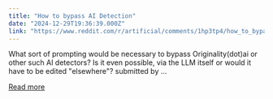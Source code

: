 ```yaml
---
title: "How to bypass AI Detection"
date: "2024-12-29T19:36:39.000Z"
link: "https://www.reddit.com/r/artificial/comments/1hp3tp4/how_to_bypass_ai_detection/"
---
```


What sort of prompting would be necessary to bypass Originality(dot)ai or other such AI detectors?
 Is it even possible, via the LLM itself or would it have to be edited "elsewhere"?
    submitted by ...

[Read more](https://www.reddit.com/r/artificial/comments/1hp3tp4/how_to_bypass_ai_detection/)
